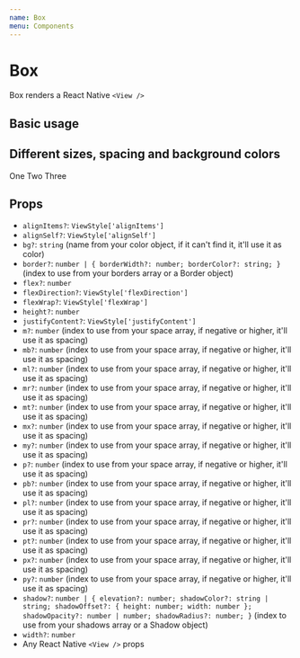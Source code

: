 ```yaml
---
name: Box
menu: Components
---
```




# Box

Box renders a React Native `<View />`

## Basic usage

<Playground>
  <Box justifyContent="center" alignItems="center">
    <Box bg="cornflowerblue" width={128} height={128} shadow={1} />
  </Box>
</Playground>

## Different sizes, spacing and background colors

<Playground>
  <Box bg="cornflowerblue" p={2}>
    <Box bg="tomato" height={128} p={3}>
      <Text>One</Text>
    </Box>
    <Box alignItems="center" bg="#7fffd4" p={3}>
      <Text>Two</Text>
    </Box>
    <Box alignItems="flex-end" bg="rgb(238, 236, 137)" p={3}>
      <Text>Three</Text>
    </Box>
  </Box>
</Playground>

## Props

- `alignItems?`: `ViewStyle['alignItems']`
- `alignSelf?`: `ViewStyle['alignSelf']`
- `bg?`: `string` (name from your color object, if it can't find it, it'll use it as color)
- `border?`: `number | { borderWidth?: number; borderColor?: string; }` (index to use from your borders array or a Border object)
- `flex?`: `number`
- `flexDirection?`: `ViewStyle['flexDirection']`
- `flexWrap?`: `ViewStyle['flexWrap']`
- `height?`: `number`
- `justifyContent?`: `ViewStyle['justifyContent']`
- `m?`: `number` (index to use from your space array, if negative or higher, it'll use it as spacing)
- `mb?`: `number` (index to use from your space array, if negative or higher, it'll use it as spacing)
- `ml?`: `number` (index to use from your space array, if negative or higher, it'll use it as spacing)
- `mr?`: `number` (index to use from your space array, if negative or higher, it'll use it as spacing)
- `mt?`: `number` (index to use from your space array, if negative or higher, it'll use it as spacing)
- `mx?`: `number` (index to use from your space array, if negative or higher, it'll use it as spacing)
- `my?`: `number` (index to use from your space array, if negative or higher, it'll use it as spacing)
- `p?`: `number` (index to use from your space array, if negative or higher, it'll use it as spacing)
- `pb?`: `number` (index to use from your space array, if negative or higher, it'll use it as spacing)
- `pl?`: `number` (index to use from your space array, if negative or higher, it'll use it as spacing)
- `pr?`: `number` (index to use from your space array, if negative or higher, it'll use it as spacing)
- `pt?`: `number` (index to use from your space array, if negative or higher, it'll use it as spacing)
- `px?`: `number` (index to use from your space array, if negative or higher, it'll use it as spacing)
- `py?`: `number` (index to use from your space array, if negative or higher, it'll use it as spacing)
- `shadow?`: `number | { elevation?: number; shadowColor?: string | string; shadowOffset?: { height: number; width: number }; shadowOpacity?: number | number; shadowRadius?: number; }` (index to use from your shadows array or a Shadow object)
- `width?`: `number`
- Any React Native `<View />` props
